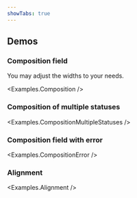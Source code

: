 ```yaml
---
showTabs: true
---
```



## Demos

### Composition field

You may adjust the widths to your needs.

<Examples.Composition />

### Composition of multiple statuses

<Examples.CompositionMultipleStatuses />

### Composition field with error

<Examples.CompositionError />

### Alignment

<Examples.Alignment />

